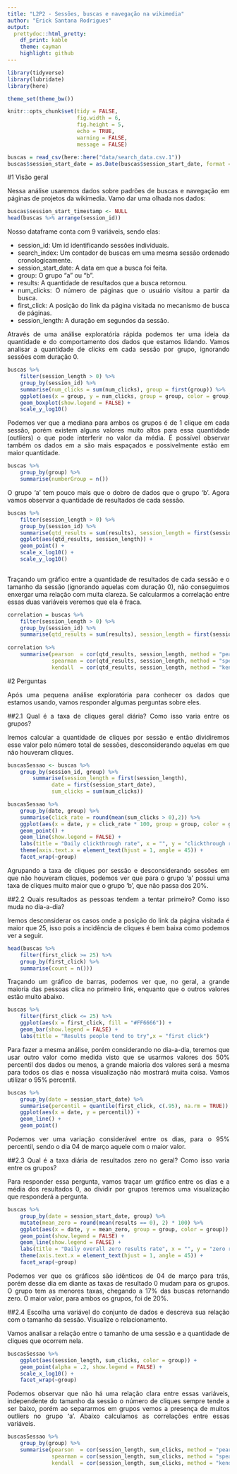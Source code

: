 ---
title: "L2P2 - Sessões, buscas e navegação na wikimedia"
author: "Erick Santana Rodrigues"
output:
  prettydoc::html_pretty:
    df_print: kable
    theme: cayman
    highlight: github
---

<style>
body {
text-align: justify}
</style>

```{r setup, include=FALSE,  warning=FALSE}
library(tidyverse)
library(lubridate)
library(here)

theme_set(theme_bw())

knitr::opts_chunk$set(tidy = FALSE,
                      fig.width = 6,
                      fig.height = 5,
                      echo = TRUE,
                      warning = FALSE,
                      message = FALSE)

buscas = read_csv(here::here("data/search_data.csv.1"))
buscas$session_start_date = as.Date(buscas$session_start_date, format = "%Y/%m/%d/")
```
#1 Visão geral

Nessa análise usaremos dados sobre padrões de buscas e navegação em páginas de projetos da wikimedia. Vamo dar uma olhada nos dados:

```{r}
buscas$session_start_timestamp <- NULL
head(buscas %>% arrange(session_id))
```

Nosso dataframe conta com 9 variáveis, sendo elas:

- session_id: Um id identificando sessões individuais.
- search_index: Um contador de buscas em uma mesma sessão ordenado cronologicamente.
- session_start_date: A data em que a busca foi feita.
- group: O grupo "a" ou "b".
- results: A quantidade de resultados que a busca retornou.
- num_clicks:  O número de páginas que o usuário visitou a partir da busca.
- first_click: A posição do link da página visitada no mecanismo de busca de páginas.
- session_length: A duração em segundos da sessão.

Através de uma análise exploratória rápida podemos ter uma ideia da quantidade e do comportamento dos dados que estamos lidando. Vamos analisar a quantidade de clicks em cada sessão por grupo, ignorando sessões com duração 0.

```{r}
buscas %>%
    filter(session_length > 0) %>%
    group_by(session_id) %>%
    summarise(num_clicks = sum(num_clicks), group = first(group)) %>%
    ggplot(aes(x = group, y = num_clicks, group = group, color = group)) +
    geom_boxplot(show.legend = FALSE) +
    scale_y_log10()
```

Podemos ver que a mediana para ambos os grupos é de 1 clique em cada sessão, porém existem alguns valores muito altos para essa quantidade (outliers) o que pode interferir no valor da média. É possível observar também os dados em a são mais espaçados e possivelmente estão em maior quantidade.

```{r}
buscas %>%
    group_by(group) %>%
    summarise(numberGroup = n())
```

O grupo 'a' tem pouco mais que o dobro de dados que o grupo 'b'. Agora vamos observar a quantidade de resultados de cada sessão.

```{r}
buscas %>%
    filter(session_length > 0) %>%
    group_by(session_id) %>%
    summarise(qtd_results = sum(results), session_length = first(session_length)) %>%
    ggplot(aes(qtd_results, session_length)) +
    geom_point() +
    scale_x_log10() +
    scale_y_log10()
    
```

Traçando um gráfico entre a quantidade de resultados de cada sessão e  o tamanho da sessão (ignorando aquelas com duração 0), não conseguimos enxergar uma relação com muita clareza. Se calcularmos a correlação entre essas duas variáveis veremos que ela é fraca.

```{r}

correlation = buscas %>%
    filter(session_length > 0) %>%
    group_by(session_id) %>%
    summarise(qtd_results = sum(results), session_length = first(session_length))
    
correlation %>% 
    summarise(pearson  = cor(qtd_results, session_length, method = "pearson"),
              spearman = cor(qtd_results, session_length, method = "spearman"),
              kendall  = cor(qtd_results, session_length, method = "kendall"))

```

#2 Perguntas

Após uma pequena análise exploratória para conhecer os dados que estamos usando, vamos responder algumas perguntas sobre eles.

##2.1 Qual é a taxa de cliques geral diária? Como isso varia entre os grupos?

Iremos calcular a quantidade de cliques por sessão e então dividiremos esse valor pelo número total de sessões, desconsiderando aquelas em que não houveram cliques.

```{r}
buscasSessao <- buscas %>%
    group_by(session_id, group) %>%
        summarise(session_length = first(session_length), 
              date = first(session_start_date),
              sum_clicks = sum(num_clicks))

buscasSessao %>%
    group_by(date, group) %>%
    summarise(click_rate = round(mean(sum_clicks > 0),2)) %>%
    ggplot(aes(x = date, y = click_rate * 100, group = group, color = group)) +
    geom_point() +
    geom_line(show.legend = FALSE) +
    labs(title = "Daily clickthrough rate", x = "", y = "clickthrough rate (%)") +
    theme(axis.text.x = element_text(hjust = 1, angle = 45)) +
    facet_wrap(~group)
```

Agrupando a taxa de cliques por sessão e desconsiderando sessões em que não houveram cliques, podemos ver que para o grupo 'a' possui uma taxa de cliques muito maior que o grupo 'b', que não passa dos 20%.

##2.2 Quais resultados as pessoas tendem a tentar primeiro? Como isso muda no dia-a-dia?

Iremos desconsiderar os casos onde a posição do link da página visitada é maior que 25, isso pois a incidência de cliques é bem baixa como podemos ver a seguir.

```{r}

head(buscas %>%
    filter(first_click >= 25) %>%
    group_by(first_click) %>%
    summarise(count = n()))
```

Traçando um gráfico de barras, podemos ver que, no geral, a grande maioria das pessoas clica no primeiro link, enquanto que o outros valores estão muito abaixo.

```{r}
buscas %>%
    filter(first_click <= 25) %>%
    ggplot(aes(x = first_click, fill = "#FF6666")) +
    geom_bar(show.legend = FALSE) +
    labs(title = "Results people tend to try",x = "first click")
```

Para fazer a mesma análise, porém considerando no dia-a-dia, teremos que usar outro valor como medida visto que se usarmos valores dos 50% percentil dos dados ou menos, a grande maioria dos valores será a mesma para todos os dias e nossa visualização não mostrará muita coisa. Vamos utilizar o 95% percentil.

```{r}
buscas %>%
    group_by(date = session_start_date) %>%
    summarise(percentil = quantile(first_click, c(.95), na.rm = TRUE)) %>%
    ggplot(aes(x = date, y = percentil)) +
    geom_line() +
    geom_point()
```

Podemos ver uma variação considerável entre os dias, para o 95% percentil, sendo o dia 04 de março aquele com o maior valor.

##2.3 Qual é a taxa diária de resultados zero no geral? Como isso varia entre os grupos?

Para responder essa pergunta, vamos traçar um gráfico entre os dias e a média dos resultados 0, ao dividir por grupos teremos uma visualização que responderá a pergunta.

```{r}
buscas %>%
    group_by(date = session_start_date, group) %>%
    mutate(mean_zero = round(mean(results == 0), 2) * 100) %>%
    ggplot(aes(x = date, y = mean_zero, group = group, color = group)) +
    geom_point(show.legend = FALSE) +
    geom_line(show.legend = FALSE) +
    labs(title = "Daily overall zero results rate", x = "", y = "zero results (%)") +
    theme(axis.text.x = element_text(hjust = 1, angle = 45)) +
    facet_wrap(~group)
```

Podemos ver que os gráficos são idênticos de 04 de março para trás, porém desse dia em diante as taxas de resultado 0 mudam para os grupos. O grupo tem as menores taxas, chegando a 17% das buscas retornando zero. O maior valor, para ambos os grupos, foi de 20%.

##2.4 Escolha uma variável do conjunto de dados e descreva sua relação com o tamanho da sessão. Visualize o relacionamento.

Vamos analisar a relação entre o tamanho de uma sessão e a quantidade de cliques que ocorrem nela.

```{r}
buscasSessao %>%
    ggplot(aes(session_length, sum_clicks, color = group)) +
    geom_point(alpha = .2, show.legend = FALSE) +
    scale_x_log10() +
    facet_wrap(~group)
```

Podemos observar que não há uma relação clara entre essas variáveis, independente do tamanho da sessão o número de cliques sempre tende a ser baixo, porém ao separarmos em grupos vemos a presença de muitos outliers no grupo 'a'. Abaixo calculamos as correlações entre essas variáveis. 
```{r}
buscasSessao %>% 
    group_by(group) %>%
    summarise(pearson  = cor(session_length, sum_clicks, method = "pearson"),
              spearman = cor(session_length, sum_clicks, method = "spearman"),
              kendall  = cor(session_length, sum_clicks, method = "kendall"))
```


